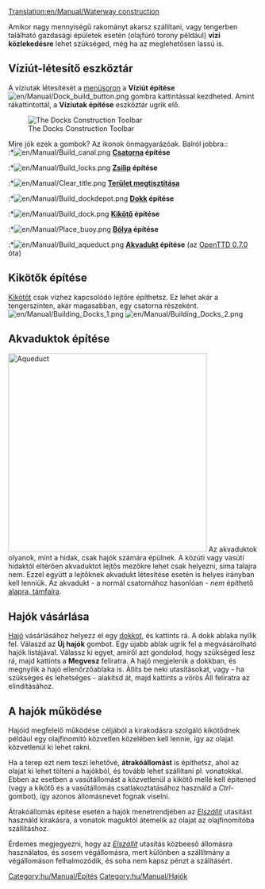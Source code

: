[[Translation:en/Manual/Waterway construction]]
{{hu/Fordítás|en/Manual/Waterway construction|49}}{{hu/Manual/Tartalomjegyzék}}

Amikor nagy mennyiségű rakományt akarsz szállítani, vagy tengerben található gazdasági épületek esetén (olajfúró torony például) '''vízi közlekedésre''' lehet szükséged, még ha az meglehetősen lassú is.
==Víziút-létesítő eszköztár==

A víziutak létesítését a [[hu/Menüsor|menüsoron]] a '''Víziút építése '''[[File:en/Manual/Dock build button.png]] gombra kattintással kezdheted. Amint rákattintottál, a '''Víziutak építése''' eszköztár ugrik elő.

[[File:en/Manual/Dock toolbar.png|center|frame|The Docks Construction Toolbar]]

Mire jók ezek a gombok? Az ikonok önmagyarázóak. Balról jobbra::<br>
:*[[File:en/Manual/Build canal.png]] '''[[hu/Csatorna|Csatorna]] építése'''
:*[[File:en/Manual/Build locks.png]] '''[[hu/Zsilip|Zsilip]] építése'''
:*[[File:en/Manual/Clear title.png]] '''[[hu/Manual/Tájrendezés|Terület megtisztítása]]'''
:*[[File:en/Manual/Build dockdepot.png]] '''[[hu/Manual/Járműtelepek|Dokk]] építése'''
:*[[File:en/Manual/Build dock.png]] '''[[hu/Kikötő|Kikötő]] építése'''
:*[[File:en/Manual/Place buoy.png]] '''[[hu/Bólya|Bólya]] építése'''
:*[[File:en/Manual/Build aqueduct.png]] '''[[hu/Víziutak építése#akvaduktok-epitese|Akvadukt]] építése''' (az [[hu/OpenTTD 0.7.0|OpenTTD 0.7.0]] óta)

==Kikötők építése==
[[hu/Kikötő|Kikötőt]] csak vízhez kapcsolódó lejtőre építhetsz. Ez lehet akár a tengerszinten, akár magasabban, egy csatorna részeként. [[File:en/Manual/Building Docks 1.png|left]] [[File:en/Manual/Building Docks 2.png]]

==Akvaduktok építése==
[[File:en/Manual/Aqueduct.png|thumb|400px|Aqueduct]]
Az akvaduktok olyanok, mint a hidak, csak hajók számára épülnek. A közúti vagy vasúti hidaktól eltérően akvaduktot lejtős mezőkre lehet csak helyezni, sima talajra nem. Ezzel együtt a lejtőknek akvadukt létesítése esetén is helyes irányban kell lenniük. Az akvadukt - a normál csatornához hasonlóan - ''nem'' építhető [[hu/Manual/Tájrendezés#autoslope|alapra, támfalra]].<br style="clear:both;">

==Hajók vásárlása==
[[hu/Manual/Hajók|Hajó]] vásárlásához helyezz el egy [[hu/Dokk|dokkot]], és kattints rá. A dokk ablaka nyílik fel. Válaszd az '''Új hajók''' gombot. Egy újabb ablak ugrik fel a megvásárolható hajók listájával.  Válassz ki egyet, amiről azt gondolod, hogy szükséged lesz rá, majd kattints a '''Megvesz''' feliratra. A hajó megjelenik a dokkban, és megnyílik a hajó ellenőrzőablaka is. Állíts be neki utasításokat, vagy - ha szükséges és lehetséges - alakítsd át, majd kattints a vörös Áll feliratra az elindításához.

==A hajók működése==
Hajóid megfelelő működése céljából a kirakodásra szolgáló kikötődnek például egy olajfinomító közvetlen közelében kell lennie, így az olajat közvetlenül ki lehet rakni.

Ha a terep ezt nem teszi lehetővé, '''átrakóállomást''' is építhetsz, ahol az olajat ki lehet tölteni a hajókból, és tovább lehet szállítani pl. vonatokkal. Ebben az esetben a vasútállomást a közvetlenül a kikötő mellé kell építened (vagy a kikötő és a vasútállomás csatlakoztatásához  használd a ''Ctrl''-gombot), így azonos állomásnevet fognak viselni.

Átrakóállomás építése esetén a hajók menetrendjében az ''[[hu/Manual/Utasítások#elszallit|Elszállít]]'' utasítást használd kirakásra, a vonatok maguktól átemelik az olajat az olajfinomítóba szállításhoz.

Érdemes megjegyezni, hogy az ''[[hu/Manual/Utasítások#elszallit|Elszállít]]'' utasítás közbeeső állomásra használatos, és sosem végállomásra, mert különben a szállítmány a végállomáson felhalmozódik, és soha nem kapsz pénzt a szálításért.
[[Category:hu/Manual/Építés]]
[[Category:hu/Manual/Hajók]]